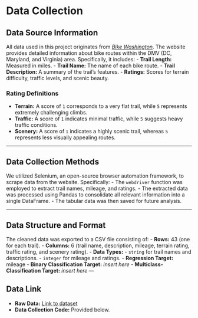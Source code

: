 # Data Collection

## Data Source Information

All data used in this project originates from *[Bike Washington](http://bikewashington.org/routes/all.htm)*. The website provides detailed information about bike routes within the DMV (DC, Maryland, and Virginia) area. Specifically, it includes:
- **Trail Length:** Measured in miles.
- **Trail Name:** The name of each bike route.
- **Trail Description:** A summary of the trail’s features.
- **Ratings:** Scores for terrain difficulty, traffic levels, and scenic beauty.

### Rating Definitions
- **Terrain:** A score of `1` corresponds to a very flat trail, while `5` represents extremely challenging climbs.
- **Traffic:** A score of `1` indicates minimal traffic, while `5` suggests heavy traffic conditions.
- **Scenery:** A score of `1` indicates a highly scenic trail, whereas `5` represents less visually appealing routes.

---

## Data Collection Methods

We utilized Selenium, an open-source browser automation framework, to scrape data from the website. Specifically:
- The `webdriver` function was employed to extract trail names, mileage, and ratings.
- The extracted data was processed using Pandas to consolidate all relevant information into a single DataFrame.
- The tabular data was then saved for future analysis.

---

## Data Structure and Format

The cleaned data was exported to a CSV file consisting of:
- **Rows:** 43 (one for each trail).
- **Columns:** 6 (trail name, description, mileage, terrain rating, traffic rating, and scenery rating).
- **Data Types:** 
  - `string` for trail names and descriptions.
  - `integer` for mileage and ratings.
- **Regression Target:** mileage
- **Binary Classification Target:** *insert here*
- **Multiclass-Classification Target:** *insert here*
---

## Data Link

- **Raw Data:** [Link to dataset](*add-link-here*)
- **Data Collection Code:** Provided below.


